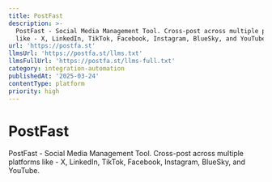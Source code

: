 ```yaml
---
title: PostFast
description: >-
  PostFast - Social Media Management Tool. Cross-post across multiple platforms
  like - X, LinkedIn, TikTok, Facebook, Instagram, BlueSky, and YouTube.
url: 'https://postfa.st'
llmsUrl: 'https://postfa.st/llms.txt'
llmsFullUrl: 'https://postfa.st/llms-full.txt'
category: integration-automation
publishedAt: '2025-03-24'
contentType: platform
priority: high
---
```


# PostFast

PostFast - Social Media Management Tool. Cross-post across multiple platforms like - X, LinkedIn, TikTok, Facebook, Instagram, BlueSky, and YouTube.
